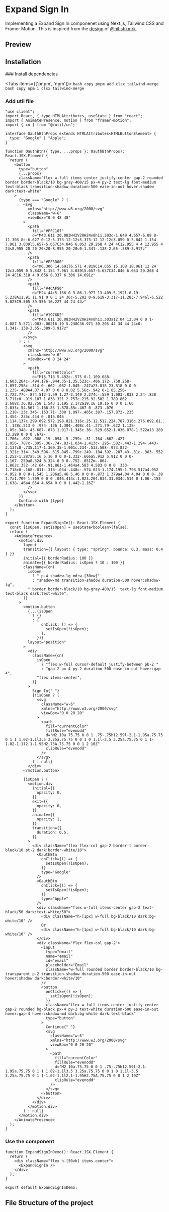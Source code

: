 

# Expand Sign In

Implementing a Expand Sign In componenet using Next.js, Tailwind CSS and Framer Motion. This is inspired from the [design](https://twitter.com/nitishkmrk/status/1780849995635474492) of [@nitishkmrk](https://twitter.com/nitishkmrk).

## Preview
<ComponentContainer>
<ExpandSignInDemo />
</ComponentContainer>


## Installation

<Steps>
### Install dependencies
 
<Tabs items={['pnpm', 'npm']}>
  <Tab>
    ```bash copy
	pnpm add clsx tailwind-merge
	```
  </Tab>
  <Tab>
	```bash copy
	npm i clsx tailwind-merge
	```
  </Tab>
</Tabs>
 
### Add util file
 
```tsx filename="utils/cn.ts" showLineNumbers copy
"use client";
import React, { type HTMLAttributes, useState } from "react";
import { AnimatePresence, motion } from "framer-motion";
import { cn } from "@/util/cn";

interface OauthBtnProps extends HTMLAttributes<HTMLButtonElement> {
  type: "Google" | "Apple";
}

function OauthBtn({ type, ...props }: OauthBtnProps): React.JSX.Element {
  return (
    <button
      type="button"
      {...props}
      className="flex w-full items-center justify-center gap-2 rounded border border-black/10 bg-gray-400/15 px-4 py-2 text-lg font-medium text-black transition-shadow duration-500 ease-in-out hover:shadow dark:text-white"
    >
      {type === "Google" ? (
        <svg
          xmlns="http://www.w3.org/2000/svg"
          className="w-6"
          viewBox="0 0 48 48"
        >
          <path
            fill="#FFC107"
            d="M43.611 20.083H42V20H24v8h11.303c-1.649 4.657-6.08 8-11.303 8c-6.627 0-12-5.373-12-12s5.373-12 12-12c3.059 0 5.842 1.154 7.961 3.039l5.657-5.657C34.046 6.053 29.268 4 24 4C12.955 4 4 12.955 4 24s8.955 20 20 20s20-8.955 20-20c0-1.341-.138-2.65-.389-3.917z"
          />
          <path
            fill="#FF3D00"
            d="m6.306 14.691l6.571 4.819C14.655 15.108 18.961 12 24 12c3.059 0 5.842 1.154 7.961 3.039l5.657-5.657C34.046 6.053 29.268 4 24 4C16.318 4 9.656 8.337 6.306 14.691z"
          />
          <path
            fill="#4CAF50"
            d="M24 44c5.166 0 9.86-1.977 13.409-5.192l-6.19-5.238A11.91 11.91 0 0 1 24 36c-5.202 0-9.619-3.317-11.283-7.946l-6.522 5.025C9.505 39.556 16.227 44 24 44z"
          />
          <path
            fill="#1976D2"
            d="M43.611 20.083H42V20H24v8h11.303a12.04 12.04 0 0 1-4.087 5.571l.003-.002l6.19 5.238C36.971 39.205 44 34 44 24c0-1.341-.138-2.65-.389-3.917z"
          />
        </svg>
      ) : (
        <svg
          xmlns="http://www.w3.org/2000/svg"
          className="w-6"
          viewBox="0 0 24 24"
        >
          <path
            fill="currentColor"
            d="M15.718 5.492c-.575 0-1.109.088-1.603.264c-.494.176-.944.35-1.35.523c-.406.172-.758.258-1.057.258c-.314 0-.662-.082-1.045-.247a23.818 23.818 0 0 0-1.235-.488A4.07 4.07 0 0 0 8.02 5.56c-.942 0-1.85.256-2.722.77c-.874.512-1.59 1.27-2.149 2.274c-.559 1.003-.838 2.24-.838 3.711c0 .919.107 1.838.321 2.757c.215.92.502 1.789.862 2.608c.36.82.758 1.543 1.195 2.172a19.16 19.16 0 0 0 1.66 2.033c.54.567 1.166.85 1.878.85c.467 0 .873-.076 1.218-.23c.345-.153.71-.308 1.097-.465c.387-.157.872-.235 1.454-.235c.444 0 .815.046 1.114.137c.299.092.572.198.821.316c.25.12.512.224.787.316c.276.092.61.138 1 .138c.513 0 .974-.136 1.384-.408c.41-.271.79-.622 1.138-1.05c.348-.43.687-.878 1.017-1.345c.36-.529.652-1.036.878-1.522a13.289 13.289 0 0 0 .672-1.706c-.022-.008-.19-.094-.5-.259c-.31-.164-.662-.427-1.056-.787c-.395-.36-.74-.83-1.034-1.413c-.295-.582-.443-1.294-.443-2.137c0-.735.117-1.369.35-1.901c.234-.533.508-.973.822-1.321c.314-.349.596-.615.845-.799c.249-.184.392-.287.43-.31c-.383-.552-.8-.98-1.252-1.287a5.16 5.16 0 0 0-1.332-.666a5.912 5.912 0 0 0-1.167-.259a8.324 8.324 0 0 0-.752-.051Zm-.804-1.862c.352-.42.64-.91.861-1.464a4.583 4.583 0 0 0 .333-1.718c0-.168-.011-.318-.034-.448c-.574.023-1.174.195-1.798.517a4.952 4.952 0 0 0-1.545 1.206a5.46 5.46 0 0 0-.873 1.379a4.04 4.04 0 0 0-.38 1.7a1.709 1.709 0 0 0 .046.414c.1.023.204.034.31.034c.514 0 1.06-.153 1.638-.46a4.654 4.654 0 0 0 1.442-1.16Z"
          />
        </svg>
      )}
      Continue with {type}
    </button>
  );
}

export function ExpandSignIn(): React.JSX.Element {
  const [isOpen, setIsOpen] = useState<boolean>(false);
  return (
    <AnimatePresence>
      <motion.div
        layout
        transition={{ layout: { type: "spring", bounce: 0.3, mass: 0.4 } }}
        initial={{ borderRadius: 100 }}
        animate={{ borderRadius: isOpen ? 10 : 100 }}
        className={cn(
          isOpen
            ? " p-4 shadow-lg md:w-[30vw]"
            : "shadow-md transition-shadow duration-500 hover:shadow-lg",
          " border border-black/10 bg-gray-400/15  text-lg font-medium text-black dark:text-white",
        )}
      >
        <motion.button
          {...(isOpen
            ? {}
            : {
                onClick: () => {
                  setIsOpen(!isOpen);
                },
              })}
          layout="position"
        >
          <div
            className={cn(
              isOpen
                ? "flex w-full cursor-default justify-between pb-2 "
                : "gap-2 px-4 py-2 duration-500 ease-in-out hover:gap-4",
              "flex items-center",
            )}
          >
            Sign In{" "}
            {!isOpen ? (
              <svg
                className="w-6"
                xmlns="http://www.w3.org/2000/svg"
                viewBox="0 0 20 20"
              >
                <path
                  fill="currentColor"
                  fillRule="evenodd"
                  d="M2 10a.75.75 0 0 1 .75-.75h12.59l-2.1-1.95a.75.75 0 1 1 1.02-1.1l3.5 3.25a.75.75 0 0 1 0 1.1l-3.5 3.25a.75.75 0 1 1-1.02-1.1l2.1-1.95H2.75A.75.75 0 0 1 2 10Z"
                  clipRule="evenodd"
                />
              </svg>
            ) : null}
          </div>
        </motion.button>

        {isOpen ? (
          <motion.div
            initial={{
              opacity: 0,
            }}
            exit={{
              opacity: 0,
            }}
            animate={{
              opacity: 1,
            }}
            transition={{
              duration: 0.5,
            }}
          >
            <div className="flex flex-col gap-2 border-t border-black/10 pt-2 dark:border-white/10">
              <OauthBtn
                onClick={() => {
                  setIsOpen(!isOpen);
                }}
                type="Google"
              />
              <OauthBtn
                onClick={() => {
                  setIsOpen(!isOpen);
                }}
                type="Apple"
              />
              <div className="flex w-full items-center gap-2 text-black/50 dark:text-white/50">
                <div className="h-[1px] w-full bg-black/10 dark:bg-white/10" />
                Or
                <div className="h-[1px] w-full bg-black/10 dark:bg-white/10" />
              </div>
              <div className="flex flex-col gap-2">
                <input
                  type="email"
                  name="email"
                  id="email"
                  placeholder="Email"
                  className="w-full rounded border border-black/10 bg-transparent p-2 transition-shadow duration-500 ease-in-out hover:shadow dark:border-white/10"
                />
                <button
                  onClick={() => {
                    setIsOpen(!isOpen);
                  }}
                  className="flex w-full items-center justify-center gap-2 rounded bg-black px-4 py-2 text-white duration-500 ease-in-out hover:gap-4 hover:shadow-md dark:bg-white dark:text-black"
                  type="button"
                >
                  Continue{" "}
                  <svg
                    className="w-6"
                    xmlns="http://www.w3.org/2000/svg"
                    viewBox="0 0 20 20"
                  >
                    <path
                      fill="currentColor"
                      fillRule="evenodd"
                      d="M2 10a.75.75 0 0 1 .75-.75h12.59l-2.1-1.95a.75.75 0 1 1 1.02-1.1l3.5 3.25a.75.75 0 0 1 0 1.1l-3.5 3.25a.75.75 0 1 1-1.02-1.1l2.1-1.95H2.75A.75.75 0 0 1 2 10Z"
                      clipRule="evenodd"
                    />
                  </svg>
                </button>
              </div>
            </div>
          </motion.div>
        ) : null}
      </motion.div>
    </AnimatePresence>
  );
}
```

### Use the component
```tsx showLineNumbers copy
function ExpandSignInDemo(): React.JSX.Element {
  return (
    <div className="flex h-[50vh] items-center">
      <ExpandSignIn />
    </div>
  );
}

export default ExpandSignInDemo;
```
</Steps>

## File Structure of the project

<FileTree>
  <FileTree.Folder name="src" defaultOpen>
	<FileTree.Folder name="app">
		<FileTree.File name="favicon.ico" />
		<FileTree.File name="globals.css" />
		<FileTree.File name="layout.tsx" />
		<FileTree.File name="page.tsx" />
	</FileTree.Folder>
	<FileTree.Folder name="components" defaultOpen>
		<FileTree.Folder name="ui" defaultOpen>
			<FileTree.File name="expandSignIn.tsx" />
		</FileTree.Folder>
	</FileTree.Folder>
	<FileTree.Folder name="util" defaultOpen>
		<FileTree.File name="cn.ts" />
	</FileTree.Folder>
  </FileTree.Folder>
</FileTree>
